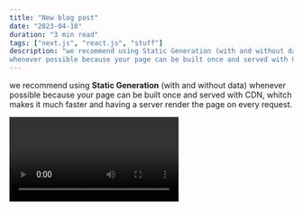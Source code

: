 ```yaml
---
title: "New blog post"
date: "2023-04-18"
duration: "3 min read"
tags: ["next.js", "react.js", "stuff"]
description: "we recommend using Static Generation (with and without data)
whenever possible because your page can be built once and served with CDN..."
---
```


<CustomImage
  src="https://raw.githubusercontent.com/programmingskills-2022/test-blogposts/main/images/user-can-now-Interact.png"
  alt="new post"
/>

we recommend using **Static Generation** (with and without data)
whenever possible because your page can be built once and served with CDN,
whitch makes it much faster and having a server render the page on every
request.

<Video id="6h649f2fB9Q" />

You can use Static Generation for many types of pages, including:

- Marketing pages
- Blog posts
- E-commerce product listings
- Help and documentations

You should ask yourself: "Can I pre-render this page **ahead** of
a user's request?" If the answer is yes then you should choose Static
Generation.

On the other hand, Static Generation is **not** a good idea if you
can not pre-render a page a head of a user's request. Maybe your page
shows frequently updated data, and the page content changes on every
request.

